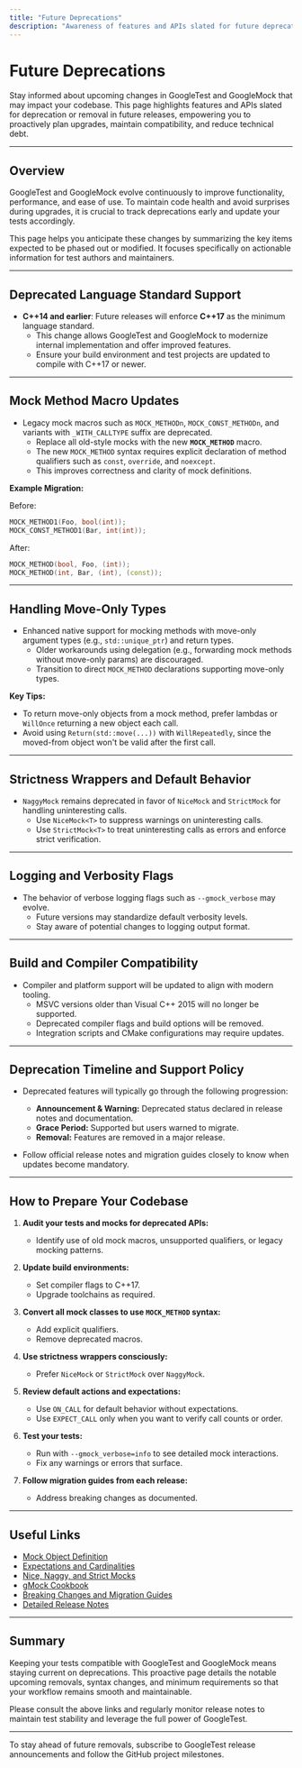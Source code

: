 ```yaml
---
title: "Future Deprecations"
description: "Awareness of features and APIs slated for future deprecation or removal, so you can plan codebase maintenance and dependency management proactively."
---
```


# Future Deprecations

Stay informed about upcoming changes in GoogleTest and GoogleMock that may impact your codebase. This page highlights features and APIs slated for deprecation or removal in future releases, empowering you to proactively plan upgrades, maintain compatibility, and reduce technical debt.

---

## Overview

GoogleTest and GoogleMock evolve continuously to improve functionality, performance, and ease of use. To maintain code health and avoid surprises during upgrades, it is crucial to track deprecations early and update your tests accordingly.

This page helps you anticipate these changes by summarizing the key items expected to be phased out or modified. It focuses specifically on actionable information for test authors and maintainers.

---

## Deprecated Language Standard Support

- **C++14 and earlier**: Future releases will enforce **C++17** as the minimum language standard.
  - This change allows GoogleTest and GoogleMock to modernize internal implementation and offer improved features.
  - Ensure your build environment and test projects are updated to compile with C++17 or newer.

---

## Mock Method Macro Updates

- Legacy mock macros such as `MOCK_METHODn`, `MOCK_CONST_METHODn`, and variants with `_WITH_CALLTYPE` suffix are deprecated.
  - Replace all old-style mocks with the new **`MOCK_METHOD`** macro.
  - The new `MOCK_METHOD` syntax requires explicit declaration of method qualifiers such as `const`, `override`, and `noexcept`.
  - This improves correctness and clarity of mock definitions.

**Example Migration:**

Before:
```cpp
MOCK_METHOD1(Foo, bool(int));
MOCK_CONST_METHOD1(Bar, int(int));
```
After:
```cpp
MOCK_METHOD(bool, Foo, (int));
MOCK_METHOD(int, Bar, (int), (const));
```

---

## Handling Move-Only Types

- Enhanced native support for mocking methods with move-only argument types (e.g., `std::unique_ptr`) and return types.
  - Older workarounds using delegation (e.g., forwarding mock methods without move-only params) are discouraged.
  - Transition to direct `MOCK_METHOD` declarations supporting move-only types.

**Key Tips:**
- To return move-only objects from a mock method, prefer lambdas or `WillOnce` returning a new object each call.
- Avoid using `Return(std::move(...))` with `WillRepeatedly`, since the moved-from object won't be valid after the first call.

---

## Strictness Wrappers and Default Behavior

- `NaggyMock` remains deprecated in favor of `NiceMock` and `StrictMock` for handling uninteresting calls.
  - Use `NiceMock<T>` to suppress warnings on uninteresting calls.
  - Use `StrictMock<T>` to treat uninteresting calls as errors and enforce strict verification.

---

## Logging and Verbosity Flags

- The behavior of verbose logging flags such as `--gmock_verbose` may evolve.
  - Future versions may standardize default verbosity levels.
  - Stay aware of potential changes to logging output format.

---

## Build and Compiler Compatibility

- Compiler and platform support will be updated to align with modern tooling.
  - MSVC versions older than Visual C++ 2015 will no longer be supported.
  - Deprecated compiler flags and build options will be removed.
  - Integration scripts and CMake configurations may require updates.

---

## Deprecation Timeline and Support Policy

- Deprecated features will typically go through the following progression:
  - **Announcement & Warning:** Deprecated status declared in release notes and documentation.
  - **Grace Period:** Supported but users warned to migrate.
  - **Removal:** Features are removed in a major release.

- Follow official release notes and migration guides closely to know when updates become mandatory.

---

## How to Prepare Your Codebase

1. **Audit your tests and mocks for deprecated APIs:**
   - Identify use of old mock macros, unsupported qualifiers, or legacy mocking patterns.

2. **Update build environments:**
   - Set compiler flags to C++17.
   - Upgrade toolchains as required.

3. **Convert all mock classes to use `MOCK_METHOD` syntax:**
   - Add explicit qualifiers.
   - Remove deprecated macros.

4. **Use strictness wrappers consciously:**
   - Prefer `NiceMock` or `StrictMock` over `NaggyMock`.

5. **Review default actions and expectations:**
   - Use `ON_CALL` for default behavior without expectations.
   - Use `EXPECT_CALL` only when you want to verify call counts or order.

6. **Test your tests:**
   - Run with `--gmock_verbose=info` to see detailed mock interactions.
   - Fix any warnings or errors that surface.

7. **Follow migration guides from each release:**
   - Address breaking changes as documented.

---

## Useful Links

- [Mock Object Definition](../api-reference/mocking-api/mock-object-definition.md)
- [Expectations and Cardinalities](../api-reference/mocking-api/expectations-cardinalities.md)
- [Nice, Naggy, and Strict Mocks](../api-reference/mocking-api/nice-strict-mocks.md)
- [gMock Cookbook](../docs/gmock_cook_book.md)
- [Breaking Changes and Migration Guides](../changelog/breaking-migration/migration-guides.md)
- [Detailed Release Notes](../changelog/release-history/detailed-release-notes.md)

---

## Summary

Keeping your tests compatible with GoogleTest and GoogleMock means staying current on deprecations. This proactive page details the notable upcoming removals, syntax changes, and minimum requirements so that your workflow remains smooth and maintainable.

Please consult the above links and regularly monitor release notes to maintain test stability and leverage the full power of GoogleTest.

---

<Note>
To stay ahead of future removals, subscribe to GoogleTest release announcements and follow the GitHub project milestones.
</Note>
